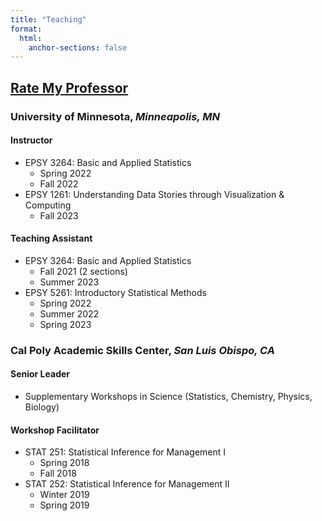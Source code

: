 ```yaml
---
title: "Teaching"
format:
  html:
    anchor-sections: false
---
```


## [Rate My Professor](https://www.ratemyprofessors.com/professor/2742423)

### University of Minnesota, *Minneapolis, MN* 
#### Instructor

-   EPSY 3264: Basic and Applied Statistics
    -   Spring 2022
    -   Fall 2022
-   EPSY 1261: Understanding Data Stories through Visualization & Computing
    -   Fall 2023

#### Teaching Assistant

-   EPSY 3264: Basic and Applied Statistics
    -   Fall 2021 (2 sections)
    -   Summer 2023
-   EPSY 5261: Introductory Statistical Methods
    -   Spring 2022
    -   Summer 2022
    -   Spring 2023
         
### Cal Poly Academic Skills Center, *San Luis Obispo, CA* 
#### Senior Leader

-   Supplementary Workshops in Science (Statistics, Chemistry, Physics, Biology)

#### Workshop Facilitator

-   STAT 251: Statistical Inference for Management I
    -   Spring 2018
    -   Fall 2018
-   STAT 252: Statistical Inference for Management II
    -   Winter 2019
    -   Spring 2019
